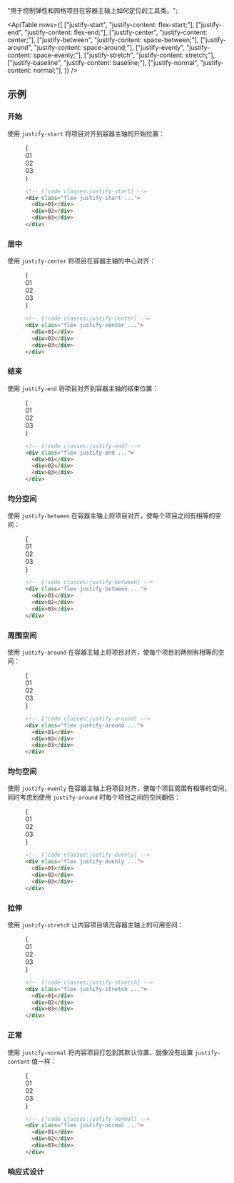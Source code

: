
  "用于控制弹性和网格项目在容器主轴上如何定位的工具类。";

<ApiTable
  rows={[
    ["justify-start", "justify-content: flex-start;"],
    ["justify-end", "justify-content: flex-end;"],
    ["justify-center", "justify-content: center;"],
    ["justify-between", "justify-content: space-between;"],
    ["justify-around", "justify-content: space-around;"],
    ["justify-evenly", "justify-content: space-evenly;"],
    ["justify-stretch", "justify-content: stretch;"],
    ["justify-baseline", "justify-content: baseline;"],
    ["justify-normal", "justify-content: normal;"],
  ]}
/>

## 示例

### 开始

使用 `justify-start` 将项目对齐到容器主轴的开始位置：

<Figure>

<Example>
  {
    <div className="grid grid-cols-1">
      <Stripes border className="col-start-1 row-start-1 rounded-lg" />
      <div className="col-start-1 row-start-1 flex justify-start space-x-4 rounded-lg font-mono text-sm leading-6 font-bold text-white">
        <div className="flex h-14 w-14 items-center justify-center rounded-lg bg-fuchsia-500">01</div>
        <div className="flex h-14 w-14 items-center justify-center rounded-lg bg-fuchsia-500">02</div>
        <div className="flex h-14 w-14 items-center justify-center rounded-lg bg-fuchsia-500">03</div>
      </div>
    </div>
  }
</Example>

```html
<!-- [!code classes:justify-start] -->
<div class="flex justify-start ...">
  <div>01</div>
  <div>02</div>
  <div>03</div>
</div>
```

</Figure>

### 居中

使用 `justify-center` 将项目在容器主轴的中心对齐：

<Figure>

<Example>
  {
    <div className="grid grid-cols-1">
      <Stripes border className="col-start-1 row-start-1 rounded-lg" />
      <div className="col-start-1 row-start-1 flex justify-center space-x-4 rounded-lg font-mono text-sm leading-6 font-bold text-white">
        <div className="flex h-14 w-14 items-center justify-center rounded-lg bg-blue-500">01</div>
        <div className="flex h-14 w-14 items-center justify-center rounded-lg bg-blue-500">02</div>
        <div className="flex h-14 w-14 items-center justify-center rounded-lg bg-blue-500">03</div>
      </div>
    </div>
  }
</Example>

```html
<!-- [!code classes:justify-center] -->
<div class="flex justify-center ...">
  <div>01</div>
  <div>02</div>
  <div>03</div>
</div>
```

</Figure>

### 结束

使用 `justify-end` 将项目对齐到容器主轴的结束位置：

<Figure>

<Example>
  {
    <div className="grid grid-cols-1">
      <Stripes border className="col-start-1 row-start-1 rounded-lg" />
      <div className="col-start-1 row-start-1 flex justify-end space-x-4 rounded-lg font-mono text-sm leading-6 font-bold text-white">
        <div className="flex h-14 w-14 items-center justify-center rounded-lg bg-cyan-500">01</div>
        <div className="flex h-14 w-14 items-center justify-center rounded-lg bg-cyan-500">02</div>
        <div className="flex h-14 w-14 items-center justify-center rounded-lg bg-cyan-500">03</div>
      </div>
    </div>
  }
</Example>

```html
<!-- [!code classes:justify-end] -->
<div class="flex justify-end ...">
  <div>01</div>
  <div>02</div>
  <div>03</div>
</div>
```

</Figure>

### 均分空间

使用 `justify-between` 在容器主轴上将项目对齐，使每个项目之间有相等的空间：

<Figure>

<Example>
  {
    <div className="grid grid-cols-1">
      <Stripes border className="col-start-1 row-start-1 rounded-lg" />
      <div className="col-start-1 row-start-1 flex justify-between space-x-4 rounded-lg font-mono text-sm leading-6 font-bold text-white">
        <div className="flex h-14 w-14 items-center justify-center rounded-lg bg-pink-500">01</div>
        <div className="flex h-14 w-14 items-center justify-center rounded-lg bg-pink-500">02</div>
        <div className="flex h-14 w-14 items-center justify-center rounded-lg bg-pink-500">03</div>
      </div>
    </div>
  }
</Example>

```html
<!-- [!code classes:justify-between] -->
<div class="flex justify-between ...">
  <div>01</div>
  <div>02</div>
  <div>03</div>
</div>
```

</Figure>

### 周围空间

使用 `justify-around` 在容器主轴上将项目对齐，使每个项目的两侧有相等的空间：

<Figure>

<Example>
  {
    <div className="grid grid-cols-1">
      <Stripes border className="col-start-1 row-start-1 rounded-lg" />
      <div className="col-start-1 row-start-1 flex justify-around space-x-4 rounded-lg font-mono text-sm leading-6 font-bold text-white">
        <div className="flex h-14 w-14 items-center justify-center rounded-lg bg-purple-500">01</div>
        <div className="flex h-14 w-14 items-center justify-center rounded-lg bg-purple-500">02</div>
        <div className="flex h-14 w-14 items-center justify-center rounded-lg bg-purple-500">03</div>
      </div>
    </div>
  }
</Example>

```html
<!-- [!code classes:justify-around] -->
<div class="flex justify-around ...">
  <div>01</div>
  <div>02</div>
  <div>03</div>
</div>
```

</Figure>

### 均匀空间

使用 `justify-evenly` 在容器主轴上将项目对齐，使每个项目周围有相等的空间，同时考虑到使用 `justify-around` 时每个项目之间的空间翻倍：

<Figure>

<Example>
  {
    <div className="grid grid-cols-1">
      <Stripes border className="col-start-1 row-start-1 rounded-lg" />
      <div className="col-start-1 row-start-1 flex justify-evenly space-x-4 rounded-lg font-mono text-sm leading-6 font-bold text-white">
        <div className="flex h-14 w-14 items-center justify-center rounded-lg bg-indigo-500">01</div>
        <div className="flex h-14 w-14 items-center justify-center rounded-lg bg-indigo-500">02</div>
        <div className="flex h-14 w-14 items-center justify-center rounded-lg bg-indigo-500">03</div>
      </div>
    </div>
  }
</Example>

```html
<!-- [!code classes:justify-evenly] -->
<div class="flex justify-evenly ...">
  <div>01</div>
  <div>02</div>
  <div>03</div>
</div>
```

</Figure>

### 拉伸

使用 `justify-stretch` 让内容项目填充容器主轴上的可用空间：

<Figure>

<Example>
  {
    <div className="grid grid-cols-1">
      <Stripes border className="col-start-1 row-start-1 rounded-lg" />
      <div className="col-start-1 row-start-1 grid grid-flow-col justify-stretch gap-4 rounded-lg font-mono text-sm leading-6 font-bold text-white">
        <div className="flex h-14 items-center justify-center rounded-lg bg-fuchsia-500">01</div>
        <div className="flex h-14 items-center justify-center rounded-lg bg-fuchsia-500">02</div>
        <div className="flex h-14 items-center justify-center rounded-lg bg-fuchsia-500">03</div>
      </div>
    </div>
  }
</Example>

```html
<!-- [!code classes:justify-stretch] -->
<div class="flex justify-stretch ...">
  <div>01</div>
  <div>02</div>
  <div>03</div>
</div>
```

</Figure>

### 正常

使用 `justify-normal` 将内容项目打包到其默认位置，就像没有设置 `justify-content` 值一样：

<Figure>

<Example>
  {
    <div className="grid grid-cols-1">
      <Stripes border className="col-start-1 row-start-1 rounded-lg" />
      <div className="col-start-1 row-start-1 flex justify-normal space-x-4 rounded-lg font-mono text-sm leading-6 font-bold text-white">
        <div className="flex h-14 w-14 items-center justify-center rounded-lg bg-blue-500">01</div>
        <div className="flex h-14 w-14 items-center justify-center rounded-lg bg-blue-500">02</div>
        <div className="flex h-14 w-14 items-center justify-center rounded-lg bg-blue-500">03</div>
      </div>
    </div>
  }
</Example>

```html
<!-- [!code classes:justify-normal] -->
<div class="flex justify-normal ...">
  <div>01</div>
  <div>02</div>
  <div>03</div>
</div>
```

</Figure>

### 响应式设计

<ResponsiveDesign property="justify-content" defaultClass="flex justify-start" featuredClass="justify-between" />
